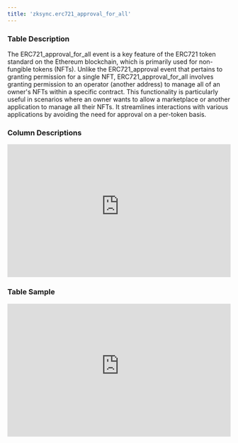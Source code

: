 ```yaml
---
title: 'zksync.erc721_approval_for_all'
---
```


### Table Description
The ERC721_approval_for_all event is a key feature of the ERC721 token standard on the Ethereum blockchain, which is primarily used for non-fungible tokens (NFTs). Unlike the ERC721_approval event that pertains to granting permission for a single NFT, ERC721_approval_for_all involves granting permission to an operator (another address) to manage all of an owner's NFTs within a specific contract. This functionality is particularly useful in scenarios where an owner wants to allow a marketplace or another application to manage all their NFTs. It streamlines interactions with various applications by avoiding the need for approval on a per-token basis.
### Column Descriptions

<div>
    <iframe
        src="https://doc-embed-app.chainbasehq.com/columns/zksync.erc721_approval_for_all"
        width="100%"
        height="300px"
        frameBorder="0"
        scrolling="no"
    ></iframe>
</div>

### Table Sample

<div>
    <iframe
        src="https://doc-embed-app.chainbasehq.com/data/zksync.erc721_approval_for_all"
        width="100%"
        height="300px"
        frameBorder="0"
        scrolling="no"
    ></iframe>
</div>

